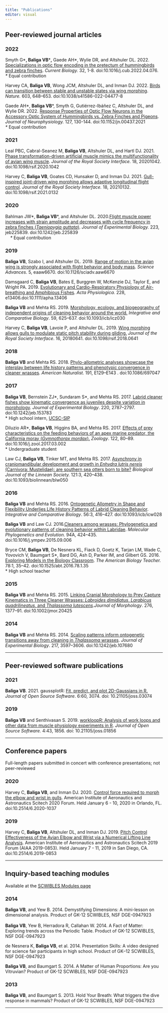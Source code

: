 ```yaml
---
title: "Publications"
editor: visual
---
```


## Peer-reviewed journal articles

### 2022

Smyth G\***, Baliga VB**\***,** Gaede AH\*, Wylie DR, and Altshuler DL. 2022. [Specializations in optic flow encoding in the pretectum of hummingbirds and zebra finches](https://doi.org/10.1016/j.cub.2022.04.076). *Current Biology.* 32, 1-8. doi:10.1016/j.cub.2022.04.076*.\
\** Equal contribution

Harvey CA, **Baliga VB**, Wong JCM, Altshuler DL, and Inman DJ. 2022. [Birds can transition between stable and unstable states via wing morphing](https://doi.org/10.1038/s41586-022-04477-8). *Nature.* 603, 648--653. doi:10.1038/s41586-022-04477-8

Gaede AH\*, **Baliga VB**\*, Smyth G, Gutiérrez-Ibáñez C, Altshuler DL, and Wylie DR. 2022. [Response Properties of Optic Flow Neurons in the Accessory Optic System of Hummingbirds vs. Zebra Finches and Pigeons](https://doi.org/10.1152/jn.00437.2021). *Journal of Neurophysiology.* 127, 130-144. doi:10.1152/jn.00437.2021\
*\** Equal contribution

### 2021

Leal PBC, Cabral-Seanez M, **Baliga VB**, Altshuler DL, and Hartl DJ. 2021. [Phase transformation-driven artificial muscle mimics the multifunctionality of avian wing muscle](https://doi.org/10.1098/rsif.2020.1042). *Journal of the Royal Society Interface.* 18, 20201042. doi:10.1098/rsif.2020.1042

Harvey C, **Baliga VB**, Goates CD, Hunsaker D, and Inman DJ. 2021. [Gull-inspired joint-driven wing morphing allows adaptive longitudinal flight control](https://doi.org/10.1098/rsif.2021.0132). *Journal of the Royal Society Interface.* 18, 20210132. doi:10.1098/rsif.2021.0132

### 2020

Bahlman JW\*, **Baliga VB**\*, and Altshuler DL. 2020.[Flight muscle power increases with strain amplitude and decreases with cycle frequency in zebra finches (*Taeniopygia guttata*)](https://dx.doi.org/10.1242/jeb.225839). *Journal of Experimental Biology.* 223*,* jeb225839. doi:10.1242/jeb.225839*\
    \** Equal contribution

### 2019

**Baliga VB**, Szabo I, and Altshuler DL. 2019. [Range of motion in the avian wing is strongly associated with flight behavior and body mass](https://doi.org/10.1126/sciadv.aaw6670). *Science Advances.* 5, eaaw6670. doi:10.1126/sciadv.aaw6670

Damsgaard C, **Baliga VB**, Bates E, Burggren W, McKenzie DJ, Taylor E, and Wright PA. 2019. [Evolutionary and Cardio-Respiratory Physiology of Air-breathing and Amphibious Fishes](https://doi.org/10.1111/apha.13406). *Acta Physiologica.* 228, e13406.doi:10.1111/apha.13406

**Baliga VB** and Mehta RS. 2019. [Morphology, ecology, and biogeography of independent origins of cleaning behavior around the world.](https://doi.org/10.1093/icb/icz030) *Integrative and Comparative Biology*. 59, 625--637. doi:10.1093/icb/icz030

Harvey C, **Baliga VB**, Lavoie P, and Altshuler DL. 2019. [Wing morphing allows gulls to modulate static pitch stability during gliding.](http://dx.doi.org/10.1098/rsif.2018.0641) *Journal of the Royal Society Interface*. 16, 20180641. doi:10.1098/rsif.2018.0641

### 2018

**Baliga VB** and Mehta RS. 2018. [Phylo-allometric analyses showcase the interplay between life history patterns and phenotypic convergence in cleaner wrasses](https://doi.org/10.1086/697047). *American Naturalist.* 191, E129--E143 . doi:10.1086/697047

### 2017

**Baliga VB**, Bernstein ZJ\*, Sundaram S\*, and Mehta RS. 2017. [Labrid cleaner fishes show kinematic convergence as juveniles despite variation in morphology](http://dx.doi.org/10.1242/jeb.153783). *Journal of Experimental Biology*. 220, 2787--2797. doi:10.1242/jeb.153783\
\* High school intern, [UCSC-SIP](http://ucsc-sip.org/)

Diluzio AR\*, **Baliga VB**, Higgins BA, and Mehta RS. 2017. [Effects of prey characteristics on the feeding behaviors of an apex marine predator, the California moray (*Gymnothorax mordax*).](http://dx.doi.org/10.1016/j.zool.2017.03.002) *Zoology*. 122, 80--89. doi:10.1016/j.zool.2017.03.002\
\* Undergraduate student

Law CJ, **Baliga VB**, Tinker MT, and Mehta RS. 2017. [Asynchrony in craniomandibular development and growth in *Enhydra lutris nereis* (Carnivora: Mustelidae): are southern sea otters born to bite?](http://dx.doi.org/10.1093/biolinnean/blw050) *Biological Journal of the Linnean Society.* 121:3, 420--438. doi:10.1093/biolinnean/blw050

### 2016

**Baliga VB** and Mehta RS. 2016. [Ontogenetic Allometry in Shape and Flexibility Underlies Life History Patterns of Labrid Cleaning Behavior](http://dx.doi.org/10.1093/icb/icw028). *Integrative and Comparative Biology*. 56:3, 416--427. doi:10.1093/icb/icw028

**Baliga VB** and Law CJ. 2016.[Cleaners among wrasses: Phylogenetics and evolutionary patterns of cleaning behavior within Labridae](http://dx.doi.org/10.1016/j.ympev.2015.09.006). *Molecular Phylogenetics and Evolution.* 94A, 424--435. doi:10.1016/j.ympev.2015.09.006

Bryce CM, **Baliga VB**, De Nesnera KL, Fiack D, Goetz K, Tarjan LM, Wade C, Yovovich V, Baumgart S\*, Bard DG, Ash D, Parker IM, and Gilbert GS. 2016*.* [Exploring Models in the Biology Classroom](http://dx.doi.org/10.1525/abt.2016.78.1.35). *The American Biology Teacher.* 78:1, 35--42. doi:10.1525/abt.2016.78.1.35\
\* High school teacher

### 2015

**Baliga VB** and Mehta RS. 2015. [Linking Cranial Morphology to Prey Capture Kinematics in Three Cleaner Wrasses: *Labroides dimidiatus*, *Larabicus quadrilineatus*, and *Thalassoma lutescens*](http://dx.doi.org/10.1002/jmor.20425).*Journal of Morphology*. 276, 1377--91. doi:10.1002/jmor.20425

### 2014

**Baliga VB** and Mehta RS. 2014. [Scaling patterns inform ontogenetic transitions away from cleaning in *Thalassoma* wrasses](http://dx.doi.org/10.1242/jeb.107680). *Journal of Experimental Biology*. 217, 3597--3606. doi:10.1242/jeb.107680

------------------------------------------------------------------------

## Peer-reviewed software publications

### 2021

**Baliga VB**. 2021. gaussplotR: [Fit, predict, and plot 2D-Gaussians in R.](https://doi.org/10.21105/joss.03074) *Journal of Open Source Software*. 6:60, 3074. doi: 10.21105/joss.03074

### 2019

**Baliga VB** and Senthivasan S. 2019. [workloopR: Analysis of work loops and other data from muscle physiology experiments in R](https://doi.org/10.21105/joss.01856). *Journal of Open Source Software.* 4:43, 1856. doi: 10.21105/joss.01856

------------------------------------------------------------------------

## Conference papers

Full-length papers submitted in concert with conference presentations; not peer-reviewed

### 2020

Harvey C, **Baliga VB**, and Inman DJ. 2020. [Control force required to morph the elbow and wrist in gulls](https://dx.doi.org/10.2514/6.2020-1037). American Institute of Aeronautics and Astronautics Scitech 2020 Forum. Held January 6 - 10, 2020 in Orlando, FL. doi:10.2514/6.2020-1037

### 2019

Harvey C, **Baliga VB**, Altshuler DL, and Inman DJ. 2019. [Pitch Control Effectiveness of the Avian Elbow and Wrist via a Numerical Lifting Line Analysis](https://doi.org/10.2514/6.2019-0853). American Institute of Aeronautics and Astronautics Scitech 2019 Forum (AIAA 2019-0853). Held January 7 - 11, 2019 in San Diego, CA. doi:10.2514/6.2019-0853

------------------------------------------------------------------------

## Inquiry-based teaching modules

Available at the [SCWIBLES Modules page](http://scwibles.ucsc.edu/SCWIBLESModules.html)

### 2014

**Baliga VB**, and Yew B. 2014. Demystifying Dimensions: A mini-lesson on dimensional analysis. Product of GK-12 SCWIBLES, NSF DGE-0947923\
\
**Baliga VB**, Yew B, Herradora R, Callahan W. 2014. A Fact of Matter: Exploring trends across the Periodic Table. Product of GK-12 SCWIBLES, NSF DGE-0947923

de Nesnera K, **Baliga VB**, et al. 2014. Presentation Skills: A video designed for science fair participants in high school. Product of GK--12 SCWIBLES, NSF DGE-0947923

**Baliga VB**, and Baumgart S. 2014. A Matter of Human Proportions: Are you Vitruvian? Product of GK-12 SCWIBLES, NSF DGE-0947923

### 2013

**Baliga VB**, and Baumgart S. 2013. Hold Your Breath: What triggers the dive response in mammals? Product of GK-12 SCWIBLES, NSF DGE-0947923

------------------------------------------------------------------------
